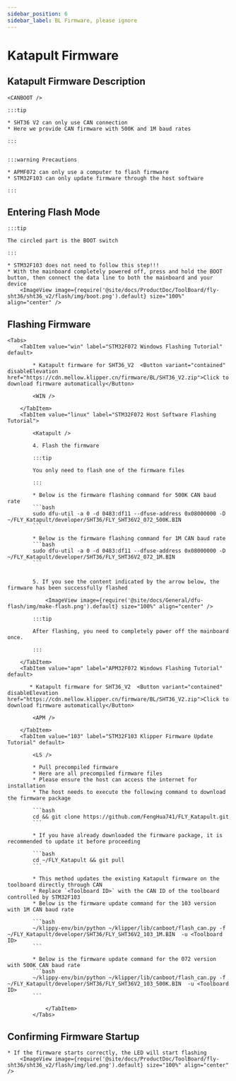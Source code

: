 ```yaml
---
sidebar_position: 6
sidebar_label: BL Firmware, please ignore
---
```





# Katapult Firmware

## Katapult Firmware Description

    <CANBOOT />

    :::tip

    * SHT36 V2 can only use CAN connection
    * Here we provide CAN firmware with 500K and 1M baud rates

    :::


    :::warning Precautions

    * APMF072 can only use a computer to flash firmware
    * STM32F103 can only update firmware through the host software

    :::


## Entering Flash Mode

    :::tip

    The circled part is the BOOT switch

    :::

    * STM32F103 does not need to follow this step!!!
    * With the mainboard completely powered off, press and hold the BOOT button, then connect the data line to both the mainboard and your device
        <ImageView image={require('@site/docs/ProductDoc/ToolBoard/fly-sht36/sht36_v2/flash/img/boot.png').default} size="100%" align="center" />

## Flashing Firmware
    <Tabs>
        <TabItem value="win" label="STM32F072 Windows Flashing Tutorial" default>

            * Katapult firmware for SHT36_V2  <Button variant="contained" disableElevation href="https://cdn.mellow.klipper.cn/firmware/BL/SHT36_V2.zip">Click to download firmware automatically</Button>

            <WIN />

        </TabItem>
        <TabItem value="linux" label="STM32F072 Host Software Flashing Tutorial">
            
            <Katapult />

            4. Flash the firmware

            :::tip

            You only need to flash one of the firmware files

            :::

            * Below is the firmware flashing command for 500K CAN baud rate
            ```bash
            sudo dfu-util -a 0 -d 0483:df11 --dfuse-address 0x08000000 -D ~/FLY_Katapult/developer/SHT36/FLY_SHT36V2_072_500K.BIN
            ```
                       
            * Below is the firmware flashing command for 1M CAN baud rate
            ```bash
            sudo dfu-util -a 0 -d 0483:df11 --dfuse-address 0x08000000 -D ~/FLY_Katapult/developer/SHT36/FLY_SHT36V2_072_1M.BIN
            ```


            5. If you see the content indicated by the arrow below, the firmware has been successfully flashed

                <ImageView image={require('@site/docs/General/dfu-flash/img/make-flash.png').default} size="100%" align="center" />

            :::tip

            After flashing, you need to completely power off the mainboard once.

            :::

        </TabItem>
        <TabItem value="apm" label="APM32F072 Windows Flashing Tutorial" default>

           * Katapult firmware for SHT36_V2  <Button variant="contained" disableElevation href="https://cdn.mellow.klipper.cn/firmware/BL/SHT36_V2.zip">Click to download firmware automatically</Button>

            <APM />
            
        </TabItem>
        <TabItem value="103" label="STM32F103 Klipper Firmware Update Tutorial" default>

            <LS />

            * Pull precompiled firmware
            * Here are all precompiled firmware files
            * Please ensure the host can access the internet for installation
            * The host needs to execute the following command to download the firmware package

            ```bash
            cd && git clone https://github.com/FengHua741/FLY_Katapult.git
            ```

            * If you have already downloaded the firmware package, it is recommended to update it before proceeding

            ```bash
            cd ~/FLY_Katapult && git pull
            ```

            * This method updates the existing Katapult firmware on the toolboard directly through CAN
            * Replace `<Toolboard ID>` with the CAN ID of the toolboard controlled by STM32F103
            * Below is the firmware update command for the 103 version with 1M CAN baud rate

            ```bash
            ~/klippy-env/bin/python ~/klipper/lib/canboot/flash_can.py -f ~/FLY_Katapult/developer/SHT36/FLY_SHT36V2_103_1M.BIN  -u <Toolboard ID>
            ```

            * Below is the firmware update command for the 072 version with 500K CAN baud rate
            ```bash
            ~/klippy-env/bin/python ~/klipper/lib/canboot/flash_can.py -f ~/FLY_Katapult/developer/SHT36/FLY_SHT36V2_103_500K.BIN  -u <Toolboard ID>
            ```
                    
                </TabItem>
            </Tabs>

## Confirming Firmware Startup

    * If the firmware starts correctly, the LED will start flashing
        <ImageView image={require('@site/docs/ProductDoc/ToolBoard/fly-sht36/sht36_v2/flash/img/led.png').default} size="100%" align="center" />